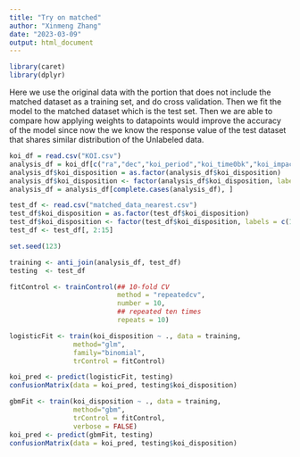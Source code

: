 ```yaml
---
title: "Try on matched"
author: "Xinmeng Zhang"
date: "2023-03-09"
output: html_document
---
```


```r
library(caret)
library(dplyr)
```


Here we use the original data with the portion that does not include the matched dataset as a training set, and do cross validation. Then we fit the model to the matched dataset which is the test set. Then we are able to compare how applying weights to datapoints would improve the accuracy of the model since now the we know the response value of the test dataset that shares similar distribution of the Unlabeled data. 


```r
koi_df = read.csv("KOI.csv")
analysis_df = koi_df[c("ra","dec","koi_period","koi_time0bk","koi_impact","koi_duration","koi_depth","koi_prad","koi_teq","koi_insol","koi_steff","koi_slogg","koi_srad","koi_disposition")][koi_df$koi_disposition != "CANDIDATE",]
analysis_df$koi_disposition = as.factor(analysis_df$koi_disposition)
analysis_df$koi_disposition <- factor(analysis_df$koi_disposition, labels = c(1,0))
analysis_df = analysis_df[complete.cases(analysis_df), ]
```


```r
test_df <- read.csv("matched_data_nearest.csv")
test_df$koi_disposition = as.factor(test_df$koi_disposition)
test_df$koi_disposition <- factor(test_df$koi_disposition, labels = c(1,0))
test_df <- test_df[, 2:15]
```


```r
set.seed(123)

training <- anti_join(analysis_df, test_df)
testing  <- test_df

fitControl <- trainControl(## 10-fold CV
                           method = "repeatedcv",
                           number = 10,
                           ## repeated ten times
                           repeats = 10)
```


```r
logisticFit <- train(koi_disposition ~ ., data = training, 
                method="glm",
                family="binomial",
                trControl = fitControl)
```

```r
koi_pred <- predict(logisticFit, testing)
confusionMatrix(data = koi_pred, testing$koi_disposition)
```

```r
gbmFit <- train(koi_disposition ~ ., data = training, 
                method="gbm",
                trControl = fitControl, 
                verbose = FALSE)
koi_pred <- predict(gbmFit, testing)
confusionMatrix(data = koi_pred, testing$koi_disposition)
```

